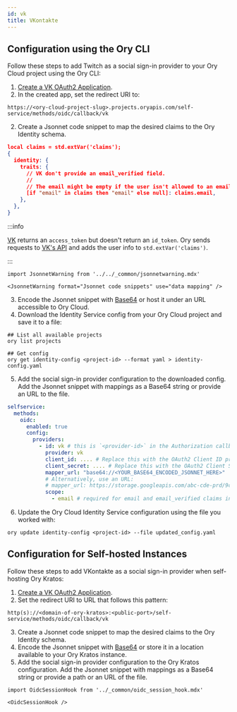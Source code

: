 ```yaml
---
id: vk
title: VKontakte
---
```


## Configuration using the Ory CLI 

Follow these steps to add Twitch as a social sign-in provider to your Ory Cloud project
using the Ory CLI:

1. [Create a VK OAuth2 Application](https://vk.com/apps?act=manage).
2. In the created app, set the redirect URI to:
  
  ```shell
  https://<ory-cloud-project-slug>.projects.oryapis.com/self-service/methods/oidc/callback/vk
  ```

2. Create a Jsonnet code snippet to map the desired claims to the Ory Identity schema.

  ```json
  local claims = std.extVar('claims');
  {
    identity: {
      traits: {
        // VK don't provide an email_verified field.
        //
        // The email might be empty if the user isn't allowed to an email scope.
        [if "email" in claims then "email" else null]: claims.email,
      },
    },
  }
  ```

  :::info

  [VK](https://vk.com/dev/authcode_flow_user) returns an `access_token`
  but doesn't return an `id_token`. Ory sends requests to [VK's API](https://vk.com/dev/users.get) 
  and adds the user info to `std.extVar('claims')`.

  :::


```mdx-code-block
import JsonnetWarning from '../../_common/jsonnetwarning.mdx'

<JsonnetWarning format="Jsonnet code snippets" use="data mapping" />
```

3. Encode the Jsonnet snippet with [Base64](https://www.base64encode.org/) or host it under an URL accessible 
to Ory Cloud.
4. Download the Identity Service config from your Ory Cloud project and save it to a file: 

  ```shell
  ## List all available projects
  ory list projects

  ## Get config
  ory get identity-config <project-id> --format yaml > identity-config.yaml
  ```

5. Add the social sign-in provider configuration to the downloaded config. Add the Jsonnet snippet
with mappings as a Base64 string or provide an URL to the file. 

  ```yaml
  selfservice:
    methods:
      oidc:
        enabled: true
        config:
          providers:
            - id: vk # this is `<provider-id>` in the Authorization callback URL. DO NOT CHANGE IT ONCE SET!
              provider: vk
              client_id: .... # Replace this with the OAuth2 Client ID provided by VK app
              client_secret: .... # Replace this with the OAuth2 Client Secret provided by VK app
              mapper_url: "base64://<YOUR_BASE64_ENCODED_JSONNET_HERE>"
              # Alternatively, use an URL:
              # mapper_url: https://storage.googleapis.com/abc-cde-prd/9cac9717f007808bf17f22ce7f4295c739604b183f05ac4afb4
              scope:
                - email # required for email and email_verified claims in the near future
  ```

6. Update the Ory Cloud Identity Service configuration using the file you worked with: 

  ```shell
  ory update identity-config <project-id> --file updated_config.yaml
  ```

## Configuration for Self-hosted Instances

Follow these steps to add VKontakte as a social sign-in provider when self-hosting
Ory Kratos:

1. [Create a VK OAuth2 Application](https://vk.com/apps?act=manage).
2. Set the redirect URI to URL that follows this pattern:

  ```shell
  http(s)://<domain-of-ory-kratos>:<public-port>/self-service/methods/oidc/callback/vk
  ```

3. Create a Jsonnet code snippet to map the desired claims to the Ory Identity schema.
4. Encode the Jsonnet snippet with [Base64](https://www.base64encode.org/) or store it in a location available to
your Ory Kratos instance. 
5. Add the social sign-in provider configuration to the Ory Kratos configuration. Add the Jsonnet snippet
with mappings as a Base64 string or provide a path or an URL of the file.

```mdx-code-block
import OidcSessionHook from '../_common/oidc_session_hook.mdx'

<OidcSessionHook />
```